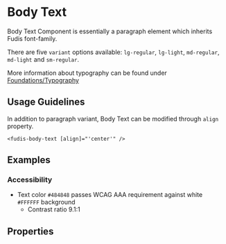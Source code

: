 
<Meta title="Components/Typography/Body Text" />

# Body Text

Body Text Component is essentially a paragraph element which inherits Fudis font-family.

There are five `variant` options available: `lg-regular`, `lg-light`, `md-regular`, `md-light` and `sm-regular`.

More information about typography can be found under [Foundations/Typography](/docs/foundations-typography--documentation)

## Usage Guidelines

In addition to paragraph variant, Body Text can be modified through `align` property.

```
<fudis-body-text [align]="'center'" />
```

## Examples

<Canvas of={BodyTextStories.AllVariants} />

### Accessibility

- Text color `#484848` passes WCAG AAA requirement against white `#FFFFFF` background
  - Contrast ratio 9.1:1

## Properties

<ArgTypes of={BodyTextComponent} />
